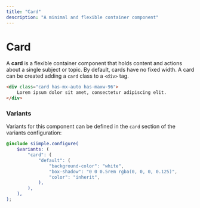 ```yaml
---
title: "Card"
description: "A minimal and flexible container component"
--- 
```


# Card

A **card** is a flexible container component that holds content and actions about a single subject or topic. By default, cards have no fixed width. A card can be created adding a `card` class to a `<div>` tag.


```html live=true
<div class="card has-mx-auto has-maxw-96">
    Lorem ipsum dolor sit amet, consectetur adipiscing elit. 
</div>
```

### Variants

Variants for this component can be defined in the `card` section of the variants configuration:

```scss
@include siimple.configure(
    $variants: (
        "card": (
            "default": (
                "background-color": "white",
                "box-shadow": "0 0 0.5rem rgba(0, 0, 0, 0.125)",
                "color": "inherit",
            ),
        ),
    ),
);
```
